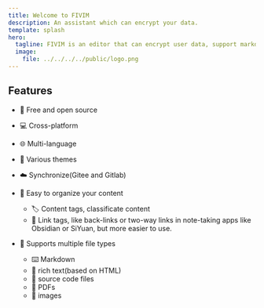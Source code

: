 ```yaml
---
title: Welcome to FIVIM
description: An assistant which can encrypt your data.
template: splash
hero:
  tagline: FIVIM is an editor that can encrypt user data, support markdown, rich text, source code files, pdf, images, etc.
  image:
    file: ../../../../public/logo.png
---
```



## Features

- 💌 Free and open source
- 💻 Cross-platform
- 🌐 Multi-language
- 🎨 Various themes
- ☁️ Synchronize(Gitee and Gitlab)
- 🙂 Easy to organize your content

  - 🏷️ Content tags, classificate content
  - 🔗 Link tags, like back-links or two-way links in note-taking apps like Obsidian or SiYuan, but more easier to use.

- 🧮 Supports multiple file types
  - ⌨️ Markdown
  - 📖 rich text(based on HTML)
  - 🔣 source code files
  - 📔 PDFs
  - 🎵 images

<CardGrid>
  <LinkCard
    title="Getting started"
    href={siteAndBase.base + "/en/getting-started"}
  />
  <LinkCard title="Tags / Links / Nebula" href={siteAndBase.base + "/en/tags"} />
  <LinkCard title="Themes" href={siteAndBase.base + "/en/themes"} />
  <LinkCard title="FAQ" href={siteAndBase.base + "/en/faq/faq"} />
  <LinkCard title="Develop" href={siteAndBase.base + "/en/develop/build"} />
  <LinkCard
    title="Exsied(editor)"
    href={siteAndBase.base + "/en/exsied/about"}
  />
</CardGrid>
